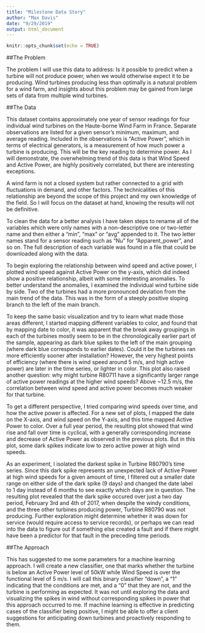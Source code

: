 ```yaml
---
title: "Milestone Data Story"
author: "Max Davis"
date: "9/29/2019"
output: html_document
---
```


```r
knitr::opts_chunk$set(echo = TRUE)
```
##The Problem  
  <p>The problem I will use this data to address: Is it possible to predict when a turbine will not produce power, when we would otherwise expect it to be producing. Wind turbines producing less than optimally is a natural problem for a wind farm, and insights about this problem may be gained from large sets of data from multiple wind turbines.

##The Data  
  <p>This dataset contains approximately one year of sensor readings for four individual wind turbines on the Haute-borne Wind Farm in France. Separate observations are listed for a given sensor's minimum, maximum, and average reading. Included in the observations is "Active Power", which in terms of electrical generators, is a measurement of how much power a turbine is producing. This will be the key reading to determine power. As I will demonstrate, the overwhelming trend of this data is that Wind Speed and Active Power, are highly positively correlated, but there are interesting exceptions.   
 <p> A wind farm is not a closed system but rather connected to a grid with fluctuations in demand, and other factors. The technicalities of this relationship are beyond the scope of this project and my own knowledge of the field. So I will focus on the dataset at hand, knowing the results will not be definitive.   
 <p> To clean the data for a better analysis I have taken steps to rename all of the variables which were only names with a non-descriptive one or two-letter name and then either a "min", "max" or "avg" appended to it. The two letter names stand for a sensor reading such as "Nu" for "Apparent_power", and so on. The full description of each variable was found in a file that could be downloaded along with the data. 
	<p>To begin exploring the relationship between wind speed and active power, I plotted wind speed against Active Power on the y-axis, which did indeed show a positive relationship, albeit with some interesting anomalies. To better understand the anomalies, I examined the individual wind turbine side by side. Two of the turbines had a more pronounced deviation from the main trend of the data. This was in the form of a steeply positive sloping branch to the left of the main branch.
	<p>To keep the same basic visualization and try to learn what made those areas different, I started mapping different variables to color, and found that by mapping date to color, it was apparent that the break away groupings in each of the turbines mostly seem to be in the chronologically earlier part of the sample, appearing as dark blue spikes to the left of the main grouping (where dark blue corresponds to earlier dates). Could it be the turbines ran more efficiently sooner after installation? However, the very highest points of efficiency (where there is wind speed around 5 m/s, and high active power) are later in the time series, or lighter in color. This plot also raised another question: why might turbine R80711 have a significantly larger range of active power readings at the higher wind speeds? Above ~12.5 m/s, the correlation between wind speed and active power becomes much weaker for that turbine.  
	<p>To get a different perspective, I tried comparing wind speeds over time, and how the active power is affected. For a new set of plots, I mapped the date on the X-axis, and wind speed on the Y-axis, and this time mapped Active Power to color. Over a full year period, the resulting plot showed that wind rise and fall over time is cyclical, with a generally corresponding increase and decrease of Active Power as observed in the previous plots. But in this plot, some dark spikes indicate low to zero active power at high wind speeds.  
	<p>As an experiment, I isolated the darkest spike in Turbine R80790’s time series. Since this dark spike represents an unexpected lack of Active Power at high wind speeds for a given amount of time,  I filtered out a smaller date range on either side of the dark spike (9 days) and changed the date label to 1 day instead of 6 months to see exactly which days are in question. The resulting plot revealed that the dark spike occured over just a two day period, February 3rd and 4th of 2017, when despite the windy conditions, and the three other turbines producing power, Turbine R80790 was not producing. Further exploration might determine whether it was down for service (would require access to service records), or perhaps we can read into the data to figure out if something else created a fault and if there might have been a predictor for that fault in the preceding time periods.  

##The Approach  
  <p>This has suggested to me some parameters for a machine learning approach. I will create a new classifier, one that marks whether the turbine is below an Active Power level of 50kW while Wind Speed is over the functional level of 5 m/s. I will call this binary classifier "down", a "1" indicating that the conditions are met, and a "0" that they are not, and the turbine is performing as expected. It was not until exploring the data and visualizing the spikes in wind without corresponding spikes in power that this approach occurred to me. If machine learning is effective in predicting cases of the classifier being positive, I might be able to offer a client suggestions for anticipating down turbines and proactively responding to them.  



